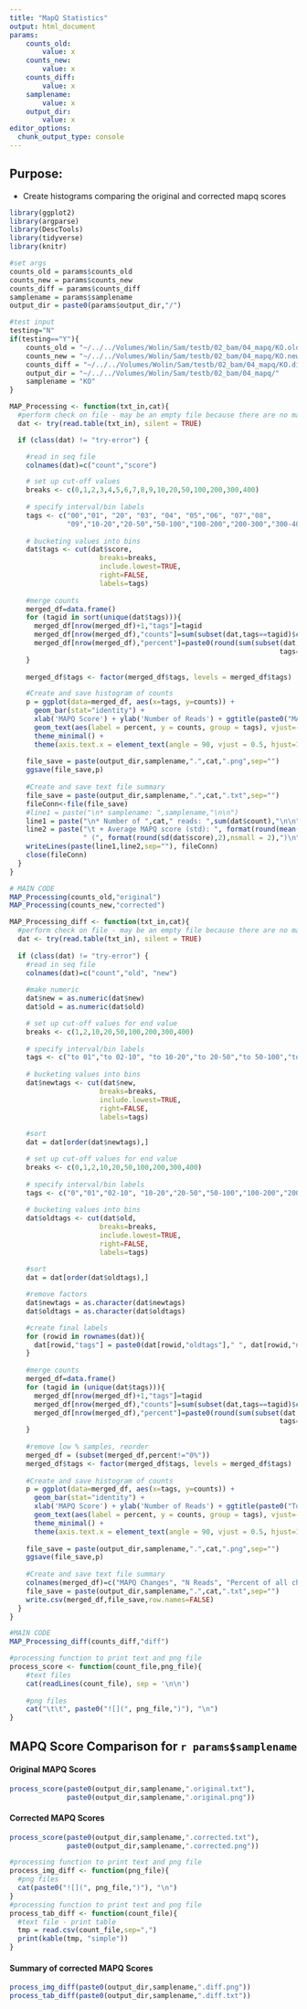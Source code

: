 ```yaml
---
title: "MapQ Statistics"
output: html_document
params:
    counts_old: 
        value: x
    counts_new: 
        value: x
    counts_diff: 
        value: x
    samplename: 
        value: x
    output_dir:
        value: x
editor_options: 
  chunk_output_type: console
---
```


## Purpose:
- Create histograms comparing the original and corrected mapq scores

```r
library(ggplot2)
library(argparse)
library(DescTools)
library(tidyverse)
library(knitr)
```

```r
#set args
counts_old = params$counts_old
counts_new = params$counts_new
counts_diff = params$counts_diff
samplename = params$samplename
output_dir = paste0(params$output_dir,"/")

#test input
testing="N"
if(testing=="Y"){
    counts_old = "~/../../Volumes/Wolin/Sam/testb/02_bam/04_mapq/KO.old_counts.txt"
    counts_new = "~/../../Volumes/Wolin/Sam/testb/02_bam/04_mapq/KO.new_counts.txt"
    counts_diff = "~/../../Volumes/Wolin/Sam/testb/02_bam/04_mapq/KO.diff_counts.txt"
    output_dir = "~/../../Volumes/Wolin/Sam/testb/02_bam/04_mapq/"
    samplename = "KO"
}
```

```r
MAP_Processing <- function(txt_in,cat){
  #perform check on file - may be an empty file because there are no mapped reads
  dat <- try(read.table(txt_in), silent = TRUE)

  if (class(dat) != "try-error") {

    #read in seq file
    colnames(dat)=c("count","score")

    # set up cut-off values 
    breaks <- c(0,1,2,3,4,5,6,7,8,9,10,20,50,100,200,300,400)
    
    # specify interval/bin labels
    tags <- c("00","01", "20", "03", "04", "05","06", "07","08",
              "09","10-20","20-50","50-100","100-200","200-300","300-400")
    
    # bucketing values into bins
    dat$tags <- cut(dat$score, 
                      breaks=breaks, 
                      include.lowest=TRUE, 
                      right=FALSE, 
                      labels=tags)
    
    #merge counts
    merged_df=data.frame()
    for (tagid in sort(unique(dat$tags))){
      merged_df[nrow(merged_df)+1,"tags"]=tagid
      merged_df[nrow(merged_df),"counts"]=sum(subset(dat,tags==tagid)$count)
      merged_df[nrow(merged_df),"percent"]=paste0(round(sum(subset(dat,
                                                                  tags==tagid)$count)/sum(dat$count)*100,1),"%")
    }
    
    merged_df$tags <- factor(merged_df$tags, levels = merged_df$tags)

    #Create and save histogram of counts
    p = ggplot(data=merged_df, aes(x=tags, y=counts)) +
      geom_bar(stat="identity") +
      xlab('MAPQ Score') + ylab('Number of Reads') + ggtitle(paste0("MAPQ Scores: ",cat)) +
      geom_text(aes(label = percent, y = counts, group = tags), vjust=-.5, size=2.5) +
      theme_minimal() + 
      theme(axis.text.x = element_text(angle = 90, vjust = 0.5, hjust=1))
    
    file_save = paste(output_dir,samplename,".",cat,".png",sep="")
    ggsave(file_save,p)
    
    #Create and save text file summary 
    file_save = paste(output_dir,samplename,".",cat,".txt",sep="")
    fileConn<-file(file_save)
    #line1 = paste("\n* samplename: ",samplename,"\n\n")
    line1 = paste("\n* Number of ",cat," reads: ",sum(dat$count),"\n\n",sep="")
    line2 = paste("\t + Average MAPQ score (std): ", format(round(mean(dat$score),2),nsmall=2), 
                  " (", format(round(sd(dat$score),2),nsmall = 2),")\n",sep="")
    writeLines(paste(line1,line2,sep=""), fileConn)
    close(fileConn)
  }
}

# MAIN CODE
MAP_Processing(counts_old,"original")
MAP_Processing(counts_new,"corrected")
```

```r
MAP_Processing_diff <- function(txt_in,cat){
  #perform check on file - may be an empty file because there are no mapped reads
  dat <- try(read.table(txt_in), silent = TRUE)
  
  if (class(dat) != "try-error") {
    #read in seq file
    colnames(dat)=c("count","old", "new")
    
    #make numeric
    dat$new = as.numeric(dat$new)
    dat$old = as.numeric(dat$old)

    # set up cut-off values for end value
    breaks <- c(1,2,10,20,50,100,200,300,400)
    
    # specify interval/bin labels
    tags <- c("to 01","to 02-10", "to 10-20","to 20-50","to 50-100","to 100-200","to 200-300","to 300-400")
    
    # bucketing values into bins
    dat$newtags <- cut(dat$new, 
                      breaks=breaks, 
                      include.lowest=TRUE, 
                      right=FALSE, 
                      labels=tags)
    
    #sort 
    dat = dat[order(dat$newtags),]

    # set up cut-off values for end value
    breaks <- c(0,1,2,10,20,50,100,200,300,400)
    
    # specify interval/bin labels
    tags <- c("0","01","02-10", "10-20","20-50","50-100","100-200","200-300","300-400")
    
    # bucketing values into bins
    dat$oldtags <- cut(dat$old, 
                      breaks=breaks, 
                      include.lowest=TRUE, 
                      right=FALSE, 
                      labels=tags)
    
    #sort 
    dat = dat[order(dat$oldtags),]

    #remove factors
    dat$newtags = as.character(dat$newtags)
    dat$oldtags = as.character(dat$oldtags)

    #create final labels
    for (rowid in rownames(dat)){
      dat[rowid,"tags"] = paste0(dat[rowid,"oldtags"]," ", dat[rowid,"newtags"])
    }
    
    #merge counts
    merged_df=data.frame()
    for (tagid in (unique(dat$tags))){
      merged_df[nrow(merged_df)+1,"tags"]=tagid
      merged_df[nrow(merged_df),"counts"]=sum(subset(dat,tags==tagid)$count)
      merged_df[nrow(merged_df),"percent"]=paste0(round(sum(subset(dat,
                                                                  tags==tagid)$count)/sum(dat$count)*100,1),"%")
    }
    
    #remove low % samples, reorder
    merged_df = (subset(merged_df,percent!="0%"))
    merged_df$tags <- factor(merged_df$tags, levels = merged_df$tags)
    
    #Create and save histogram of counts
    p = ggplot(data=merged_df, aes(x=tags, y=counts)) +
      geom_bar(stat="identity") +
      xlab('MAPQ Score') + ylab('Number of Reads') + ggtitle(paste0("Top MAPQ changes")) +
      geom_text(aes(label = percent, y = counts, group = tags), vjust=-.5, size=2.5) +
      theme_minimal() + 
      theme(axis.text.x = element_text(angle = 90, vjust = 0.5, hjust=1))
    
    file_save = paste(output_dir,samplename,".",cat,".png",sep="")
    ggsave(file_save,p)
    
    #Create and save text file summary 
    colnames(merged_df)=c("MAPQ Changes", "N Reads", "Percent of all changes")
    file_save = paste(output_dir,samplename,".",cat,".txt",sep="")
    write.csv(merged_df,file_save,row.names=FALSE)
  }
}

#MAIN CODE
MAP_Processing_diff(counts_diff,"diff")
```

```r
#processing function to print text and png file
process_score <- function(count_file,png_file){
    #text files
    cat(readLines(count_file), sep = '\n\n')
        
    #png files
    cat("\t\t", paste0("![](", png_file,")"), "\n")
}
```

## MAPQ Score Comparison for `r params$samplename`
#### Original MAPQ Scores
```r
process_score(paste0(output_dir,samplename,".original.txt"),
              paste0(output_dir,samplename,".original.png"))
```

#### Corrected MAPQ Scores
```r
process_score(paste0(output_dir,samplename,".corrected.txt"),
              paste0(output_dir,samplename,".corrected.png"))
```

```r
#processing function to print text and png file
process_img_diff <- function(png_file){
  #png files
  cat(paste0("![](", png_file,")"), "\n")
}
#processing function to print text and png file
process_tab_diff <- function(count_file){
  #text file - print table
  tmp = read.csv(count_file,sep=",")
  print(kable(tmp, "simple"))
}
```

#### Summary of corrected MAPQ Scores
```r
process_img_diff(paste0(output_dir,samplename,".diff.png"))
process_tab_diff(paste0(output_dir,samplename,".diff.txt"))
```
